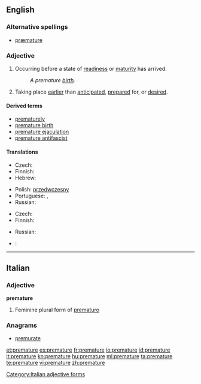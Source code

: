 ==English==
{{wikipedia}}

===Alternative spellings===
* [[præmature]] {{i|archaic}}

===Adjective===
{{en-adj}}

# Occurring before a state of [[readiness]] or [[maturity]] has arrived.
#: ''A premature [[birth]].''
# Taking place [[earlier]] than [[anticipated]], [[prepared]] for, or [[desired]].

====Derived terms====
* [[prematurely]]
* [[premature birth]]
* [[premature ejaculation]]
* [[premature antifascist]]

====Translations====
{{trans-top|occurring before a state of readiness or maturity}}
* Czech: {{t-|cs|předčasný}}
* Finnish: {{t-|fi|ennenaikainen}}
* Hebrew: {{t|he|טרם לבגרות|m|tr=terem le bagrut}}
{{trans-mid}}
* Polish: [[przedwczesny]] {{m}}
* Portuguese: {{t+|pt|prematuro|m}}, {{t-|pt|prematura|f}}
* Russian: {{t|ru|преждевременный|tr=pr'ežd'evr'ém'ennyj}}
{{trans-bottom}}

{{trans-top|taking place earlier than anticipated}}
* Czech: {{t-|cs|předčasný}}
* Finnish: {{t-|fi|ennenaikainen}}
{{trans-mid}}
* Russian: {{t|ru|преждевременный|tr=pr'ežd'evr'ém'ennyj}}
{{trans-bottom}}

{{checktrans-top}}
* {{ttbc|Kurdish}}: {{ku-Arab|[[پێشوه‌خت]]}}
{{trans-bottom}}

----

==Italian==

===Adjective===
'''premature'''

# Feminine plural form of [[prematuro]]

===Anagrams===
* {{alphagram|aeemprrtu}} [[premurate#Italian|premurate]]
[[Category:Italian adjective forms]]

[[et:premature]]
[[es:premature]]
[[fr:premature]]
[[io:premature]]
[[id:premature]]
[[it:premature]]
[[kn:premature]]
[[hu:premature]]
[[ml:premature]]
[[ta:premature]]
[[te:premature]]
[[vi:premature]]
[[zh:premature]]